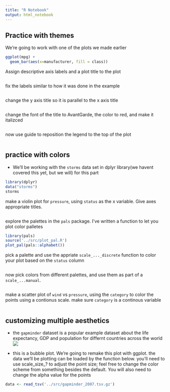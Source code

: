 ```yaml
---
title: "R Notebook"
output: html_notebook
---
```

## Practice with themes 

We're going to work with one of the plots we made earlier 


```r
ggplot(mpg) + 
  geom_bar(aes(x=manufacturer, fill = class)) 

```


Assign descriptive axis labels and a plot title to the plot

```r

```


fix the labels similar to how it was done in the example

```r

```


change the y axis title so it is parallel to the x axis title 

```r

```

change the font of the title to AvantGarde, the color to red, and make it italizced

```r

```

now use guide to reposition the legend to the top of the plot 
```r

```


## practice with colors
- We'll be working with the `storms` data set in dplyr library(we havent covered this yet, but we will) for this part 

```r
library(dplyr)
data("storms")
storms
```

make a violin plot for `pressure`, using `status` as the x variable. Give axes appropriate titles. 

```r

```

explore the palettes in the `pals` package. I've written a function to let you plot color palletes 

```r
library(pals)
source('../src/plot_pal.R')
plot_pal(pals::alphabet())
```


pick a palette and use the appriate `scale_..._discrete` function to color your plot based on the `status` column
```r

```

now pick colors from different palettes, and use them as part of a `scale_...manual`. 

```r

```

make a scatter plot of `wind` vs `pressure`, using the `category` to color the points using a contionus scale. make sure `category` is a continous variable

```r

```

## customizing multiple aesthetics 
- the `gapminder` dataset is a popular example dataset about the life expectancy, GDP and population for differnt countries across the world 
![](../src/gapminder_bubbleplot.png)

- this is a bubble plot. We're going to remake this plot with ggplot. the data we'll be plotting can be loaded by the function below. you'll need to use scale_size_? to adjust the point size; feel free to change the color scheme from something besides the default. You will also need to change the alpha value for the points 

```r
data <- read_tsv('../src/gapminder_2007.tsv.gz')
```



